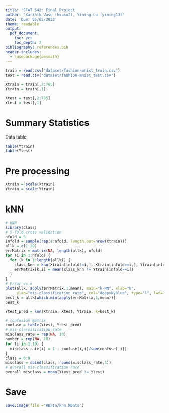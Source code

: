 ```yaml
---
title: 'STAT 542: Final Project'
author: "Karthik Vasu (kvasu2), Yining Lu (yining13)"
date: 'Due: 05/05/2022'
theme: readable
output:
  pdf_document:
    toc: yes
    toc_depth: 2
bibliography: references.bib
header-includes:
  - \usepackage{amsmath}
---
```


```r
train = read.csv("dataset/fashion-mnist_train.csv")
test = read.csv("dataset/fashion-mnist_test.csv")

Xtrain = train[,2:785]
Ytrain = train[,1]

Xtest = test[,2:785]
Ytest = test[,1]
```

# Summary Statistics

Data table

```r
table(Ytrain)
table(Ytest)
```

# Pre processing

```r
Xtrain = scale(Xtrain)
Ytrain = scale(Ytrain)
```

# kNN

```r
# kNN
library(class)
# 5-fold cross validation
nfold = 5
infold = sample(rep(1:nfold, length.out=nrow(Xtrain)))
allk = c(1:20)
errMatrix = matrix(NA, length(allk), nfold)
for (i in 1:nfold) {
  for (k in 1:length(allk)) {
    class_knn = knn(Xtrain[infold!=i,], Xtrain[infold==i,], Ytrain[infold!=i], k=k)
    errMatrix[k,i] = mean(class_knn != Ytrain[infold==i])
  }
}
# Error vs k
plot(allk, apply(errMatrix,1,mean), main="k-NN", xlab="k", 
     ylab="mis-classification rate", col="deepskyblue", type="l", lwd=2)
best_k = allk[which.min(apply(errMatrix,1,mean))]
best_k
```

```r
Ytest_pred = knn(Xtrain, Xtest, Ytrain, k=best_k)
```

```r
# confusion matrix
confuse = table(Ytest, Ytest_pred)
# mis-classification rate
misclass_rate = rep(NA, 10)
number = rep(NA, 10)
for (i in 1:10) {
  misclass_rate[i] = 1 - confuse[i,i]/sum(confuse[,i])
}
class = 0:9
misclass = cbind(class, round(misclass_rate,3))
# overall mis-classification rate
overall_misclass = mean(Ytest_pred != Ytest)
```

# Save

```r
save.image(file ="RData/knn.RData")
```
